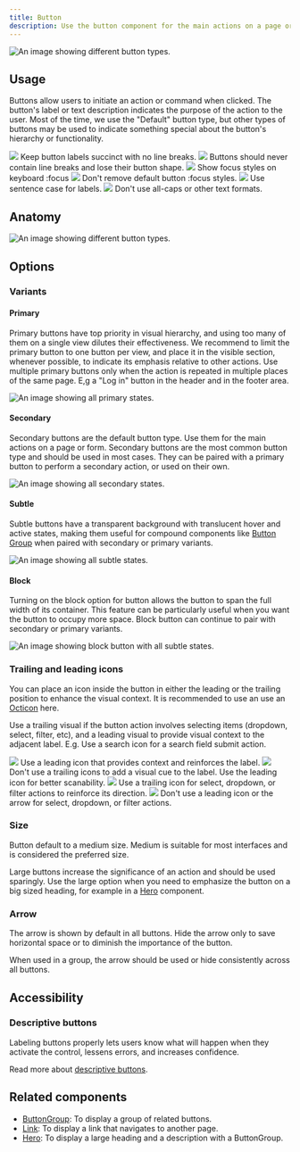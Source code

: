 ```yaml
---
title: Button
description: Use the button component for the main actions on a page or form.
---
```



![An image showing different button types.](https://github.com/primer/brand/assets/912236/435f104b-47a5-49d8-9568-6825f2b3789c)

## Usage

Buttons allow users to initiate an action or command when clicked. The button's label or text description indicates the purpose of the action to the user. Most of the time, we use the "Default" button type, but other types of buttons may be used to indicate something special about the button's hierarchy or functionality.

<DoDontContainer>
  <Do>
    <img src="https://github.com/primer/brand/assets/912236/1cbc4eed-6047-4e4a-a38d-11b6ffba3a67" />
    <Caption>Keep button labels succinct with no line breaks.</Caption>
  </Do>
  <Dont>
    <img src="https://github.com/primer/brand/assets/912236/5b2562b7-b6eb-4930-8b7d-3607379b0e3c" />
    <Caption>
      Buttons should never contain line breaks and lose their button shape.
    </Caption>
  </Dont>
</DoDontContainer>

<DoDontContainer>
  <Do>
    <img src="https://github.com/primer/brand/assets/912236/6a112917-5fed-4c30-ad22-e1f3c437d50b" />
    <Caption>Show focus styles on keyboard :focus</Caption>
  </Do>
  <Dont>
    <img src="https://github.com/primer/brand/assets/912236/01e53312-c2cb-4128-937f-01e4c313362c" />
    <Caption>Don't remove default button :focus styles.</Caption>
  </Dont>
</DoDontContainer>

<DoDontContainer>
  <Do>
    <img src="https://github.com/primer/brand/assets/912236/e0bf58f6-db93-4dfb-927b-0d058e235e86" />
    <Caption>Use sentence case for labels.</Caption>
  </Do>
  <Dont>
    <img src="https://github.com/primer/brand/assets/912236/41b4bb4e-1709-4ddc-834c-9f474061b943" />
    <Caption>Don't use all-caps or other text formats.</Caption>
  </Dont>
</DoDontContainer>

## Anatomy

![An image showing different button types.](https://github.com/primer/brand/assets/912236/af85252d-783e-47dd-9b2c-ead0df0745b9)

## Options

### Variants

#### Primary

Primary buttons have top priority in visual hierarchy, and using too many of them on a single view dilutes their effectiveness. We recommend to limit the primary button to one button per view, and place it in the visible section, whenever possible, to indicate its emphasis relative to other actions. Use multiple primary buttons only when the action is repeated in multiple places of the same page. E,g a "Log in" button in the header and in the footer area.

![An image showing all primary states.](https://github.com/primer/brand/assets/912236/95d56f96-2453-41db-81f1-6c2e04568c26)

#### Secondary

Secondary buttons are the default button type. Use them for the main actions on a page or form. Secondary buttons are the most common button type and should be used in most cases. They can be paired with a primary button to perform a secondary action, or used on their own.

![An image showing all secondary states.](https://github.com/primer/brand/assets/912236/1acc8007-13a2-4083-b0f2-c1b4d5cf7b82)

#### Subtle

Subtle buttons have a transparent background with translucent hover and active states, making them useful for compound components like [Button Group](/components/ButtonGroup) when paired with secondary or primary variants.

![An image showing all subtle states.](https://github.com/primer/brand/assets/912236/7420969a-e561-4fd6-9bef-7340e2b0a7e8)

#### Block

Turning on the block option for button allows the button to span the full width of its container. This feature can be particularly useful when you want the button to occupy more space. Block button can continue to pair with secondary or primary variants.

![An image showing block button with all subtle states.](https://github.com/primer/brand/assets/912236/7420969a-e561-4fd6-9bef-7340e2b0a7e8)

### Trailing and leading icons

You can place an icon inside the button in either the leading or the trailing position to enhance the visual context. It is recommended to use an use an [Octicon](https://primer.style/octicons) here.

Use a trailing visual if the button action involves selecting items (dropdown, select, filter, etc), and a leading visual to provide visual context to the adjacent label. E.g. Use a search icon for a search field submit action.

<DoDontContainer>
  <Do>
    <img src="https://github.com/primer/brand/assets/912236/2de44a58-fbf6-46bf-a645-5efd88da70dd" />
    <Caption>
      Use a leading icon that provides context and reinforces the label.
    </Caption>
  </Do>
  <Dont>
    <img src="https://github.com/primer/brand/assets/912236/9dba03c8-5a70-464c-9100-33a2205e4c26" />
    <Caption>
      Don't use a trailing icons to add a visual cue to the label. Use the
      leading icon for better scanability.
    </Caption>
  </Dont>
</DoDontContainer>

<DoDontContainer>
  <Do>
    <img src="https://github.com/primer/brand/assets/912236/ef4c5d1c-abbb-477a-92d2-61a690924fc5" />
    <Caption>
      Use a trailing icon for select, dropdown, or filter actions to reinforce
      its direction.
    </Caption>
  </Do>
  <Dont>
    <img src="https://github.com/primer/brand/assets/912236/5c052c37-3482-4061-b399-97a455484e01" />
    <Caption>
      Don't use a leading icon or the arrow for select, dropdown, or filter
      actions.
    </Caption>
  </Dont>
</DoDontContainer>

### Size

Button default to a medium size. Medium is suitable for most interfaces and is considered the preferred size.

Large buttons increase the significance of an action and should be used sparingly. Use the large option when you need to emphasize the button on a big sized heading, for example in a [Hero](/components/Hero) component.

### Arrow

The arrow is shown by default in all buttons. Hide the arrow only to save horizontal space or to diminish the importance of the button.

When used in a group, the arrow should be used or hide consistently across all buttons.

## Accessibility

### Descriptive buttons

Labeling buttons properly lets users know what will happen when they activate the control, lessens errors, and increases confidence.

Read more about [descriptive buttons](https://primer.style/design/guides/accessibility/descriptive-buttons/).

## Related components

- [ButtonGroup](/components/ButtonGroup): To display a group of related buttons.
- [Link](/components/Link): To display a link that navigates to another page.
- [Hero](/components/Hero): To display a large heading and a description with a ButtonGroup.
